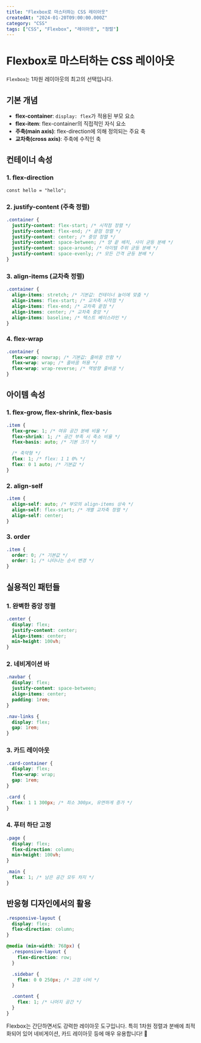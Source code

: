 ```yaml
---
title: "Flexbox로 마스터하는 CSS 레이아웃"
createdAt: "2024-01-20T09:00:00.000Z"
category: "CSS"
tags: ["CSS", "Flexbox", "레이아웃", "정렬"]
---
```


# Flexbox로 마스터하는 CSS 레이아웃

`Flexbox는` 1차원 레이아웃의 최고의 선택입니다.

## 기본 개념

- **flex-container**: `display: flex`가 적용된 부모 요소
- **flex-item**: flex-container의 직접적인 자식 요소
- **주축(main axis)**: flex-direction에 의해 정의되는 주요 축
- **교차축(cross axis)**: 주축에 수직인 축

## 컨테이너 속성

### 1. flex-direction

```tsx showLineNumbers{3} {3-4} title="제목이 있는 코드 블록 결과"
const hello = "hello";
```

### 2. justify-content (주축 정렬)

```css
.container {
  justify-content: flex-start; /* 시작점 정렬 */
  justify-content: flex-end; /* 끝점 정렬 */
  justify-content: center; /* 중앙 정렬 */
  justify-content: space-between; /* 양 끝 배치, 사이 균등 분배 */
  justify-content: space-around; /* 아이템 주위 균등 분배 */
  justify-content: space-evenly; /* 모든 간격 균등 분배 */
}
```

### 3. align-items (교차축 정렬)

```css
.container {
  align-items: stretch; /* 기본값: 컨테이너 높이에 맞춤 */
  align-items: flex-start; /* 교차축 시작점 */
  align-items: flex-end; /* 교차축 끝점 */
  align-items: center; /* 교차축 중앙 */
  align-items: baseline; /* 텍스트 베이스라인 */
}
```

### 4. flex-wrap

```css
.container {
  flex-wrap: nowrap; /* 기본값: 줄바꿈 안함 */
  flex-wrap: wrap; /* 줄바꿈 허용 */
  flex-wrap: wrap-reverse; /* 역방향 줄바꿈 */
}
```

## 아이템 속성

### 1. flex-grow, flex-shrink, flex-basis

```css
.item {
  flex-grow: 1; /* 여유 공간 분배 비율 */
  flex-shrink: 1; /* 공간 부족 시 축소 비율 */
  flex-basis: auto; /* 기본 크기 */

  /* 축약형 */
  flex: 1; /* flex: 1 1 0% */
  flex: 0 1 auto; /* 기본값 */
}
```

### 2. align-self

```css
.item {
  align-self: auto; /* 부모의 align-items 상속 */
  align-self: flex-start; /* 개별 교차축 정렬 */
  align-self: center;
}
```

### 3. order

```css
.item {
  order: 0; /* 기본값 */
  order: 1; /* 나타나는 순서 변경 */
}
```

## 실용적인 패턴들

### 1. 완벽한 중앙 정렬

```css
.center {
  display: flex;
  justify-content: center;
  align-items: center;
  min-height: 100vh;
}
```

### 2. 네비게이션 바

```css
.navbar {
  display: flex;
  justify-content: space-between;
  align-items: center;
  padding: 1rem;
}

.nav-links {
  display: flex;
  gap: 1rem;
}
```

### 3. 카드 레이아웃

```css
.card-container {
  display: flex;
  flex-wrap: wrap;
  gap: 1rem;
}

.card {
  flex: 1 1 300px; /* 최소 300px, 유연하게 증가 */
}
```

### 4. 푸터 하단 고정

```css
.page {
  display: flex;
  flex-direction: column;
  min-height: 100vh;
}

.main {
  flex: 1; /* 남은 공간 모두 차지 */
}
```

## 반응형 디자인에서의 활용

```css
.responsive-layout {
  display: flex;
  flex-direction: column;
}

@media (min-width: 768px) {
  .responsive-layout {
    flex-direction: row;
  }

  .sidebar {
    flex: 0 0 250px; /* 고정 너비 */
  }

  .content {
    flex: 1; /* 나머지 공간 */
  }
}
```

Flexbox는 간단하면서도 강력한 레이아웃 도구입니다. 특히 1차원 정렬과 분배에 최적화되어 있어 네비게이션, 카드 레이아웃 등에 매우 유용합니다! 💪

